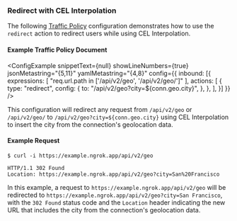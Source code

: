 
### Redirect with CEL Interpolation

The following [Traffic Policy](/docs/http/traffic-policy/index.mdx) 
configuration demonstrates how to use the `redirect` action to redirect users 
while using CEL Interpolation.

#### Example Traffic Policy Document

<ConfigExample
  snippetText={null}
  showLineNumbers={true}
  jsonMetastring="{5,11}"
  yamlMetastring="{4,8}"
  config={{
    inbound: [{
			expressions: [
				"req.url.path in ['/api/v2/geo', '/api/v2/geo/']"
			],
      actions: [
				{
					type: "redirect",
					config: {
						to: "/api/v2/geo?city=${conn.geo.city}",
					},
				},
      ],
    }]
  }}
/>

This configuration will redirect any request from `/api/v2/geo` or `/api/v2/geo/` 
to `/api/v2/geo?city=${conn.geo.city}` using CEL Interpolation to insert the 
city from the connection's geolocation data.

#### Example Request

```shell
$ curl -i https://example.ngrok.app/api/v2/geo
```

```http
HTTP/1.1 302 Found
Location: https://example.ngrok.app/api/v2/geo?city=San%20Francisco
```

In this example, a request to `https://example.ngrok.app/api/v2/geo` will be
redirected to `https://example.ngrok.app/api/v2/geo?city=San Francisco`, with
the `302 Found` status code and the `Location` header indicating the new URL
that includes the city from the connection's geolocation data.
